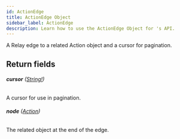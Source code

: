 ```yaml
---
id: ActionEdge
title: ActionEdge Object
sidebar_label: ActionEdge
description: Learn how to use the ActionEdge Object for 's API.
---
```


A Relay edge to a related Action object and a cursor for pagination.

## Return fields

###### <b>cursor</b> ([String!](api/schema/scalar/String.mdx))

A cursor for use in pagination.

###### <b>node</b> ([Action](api/schema/object/Action.mdx))

The related object at the end of the edge.
